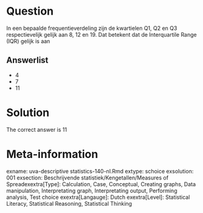 Question
========

In een bepaalde frequentieverdeling zijn de kwartielen Q1, Q2 en Q3 respectievelijk gelijk aan 8, 12 en 19. Dat betekent dat de Interquartile Range (IQR) gelijk is aan 

Answerlist
----------
* 4
* 7
* 11

Solution
========

The correct answer is  11 

Meta-information
================
exname: uva-descriptive statistics-140-nl.Rmd 
extype: schoice 
exsolution: 001 
exsection: Beschrijvende statistiek/Kengetallen/Measures of Spreadexextra[Type]: Calculation, Case, Conceptual, Creating graphs, Data manipulation, Interpretating graph, Interpretating output, Performing analysis, Test choice 
exextra[Langauge]: Dutch 
exextra[Level]: Statistical Literacy, Statistical Reasoning, Statistical Thinking 
